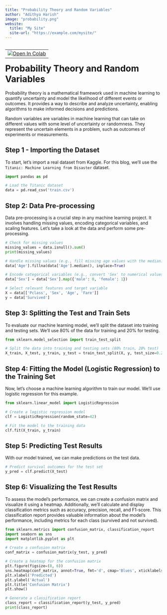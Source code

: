 ---
title: "Probability Theory and Random Variables"
author: "Adithya Harish"
image: "probability.png"
website:
  title: "My Site"
  site-url: "https://example.com/mysite/"
---

<table align="left">
  <td>
    <a href="https://colab.research.google.com/drive/1KhUiJ_cZoCNZ5nh8is5QUZrubSdqSnCf?usp=sharing" target="_parent"><img src="https://colab.research.google.com/assets/colab-badge.svg" alt="Open In Colab"/></a>
  </td>
</table>

# Probability Theory and Random Variables

Probability theory is a mathematical framework used in machine learning to quantify uncertainty and model the likelihood of different events or outcomes. It provides a way to describe and analyze uncertainty, enabling algorithms to make informed decisions and predictions.

Random variables are variables in machine learning that can take on different values with some level of uncertainty or randomness. They represent the uncertain elements in a problem, such as outcomes of experiments or measurements.

## Step 1 - Importing the Dataset

To start, let's import a real dataset from Kaggle. For this blog, we'll use the `Titanic: Machine Learning from Disaster` dataset. 

```{python}
import pandas as pd

# Load the Titanic dataset
data = pd.read_csv('train.csv')

```

## Step 2: Data Pre-processing

Data pre-processing is a crucial step in any machine learning project. It involves handling missing values, encoding categorical variables, and scaling features. Let's take a look at the data and perform some pre-processing.

```{python}
# Check for missing values
missing_values = data.isnull().sum()
print(missing_values)

# Handle missing values (e.g., fill missing age values with the median)
data['Age'].fillna(data['Age'].median(), inplace=True)

# Encode categorical variables (e.g., convert 'Sex' to numerical values)
data['Sex'] = data['Sex'].map({'male': 0, 'female': 1})

# Select relevant features and target variable
X = data[['Pclass', 'Sex', 'Age', 'Fare']]
y = data['Survived']
```

## Step 3: Splitting the Test and Train Sets

To evaluate our machine learning model, we'll split the dataset into training and testing sets. We'll use 80% of the data for training and 20% for testing.

```{python}
from sklearn.model_selection import train_test_split

# Split the data into training and testing sets (80% train, 20% test)
X_train, X_test, y_train, y_test = train_test_split(X, y, test_size=0.2, random_state=42)

```

## Step 4: Fitting the Model (Logistic Regression) to the Training Set

Now, let's choose a machine learning algorithm to train our model. We'll use logistic regression for this example.

```{python}
from sklearn.linear_model import LogisticRegression

# Create a logistic regression model
clf = LogisticRegression(random_state=42)

# Fit the model to the training data
clf.fit(X_train, y_train)

```

## Step 5: Predicting Test Results

With our model trained, we can make predictions on the test data.

```{python}
# Predict survival outcomes for the test set
y_pred = clf.predict(X_test)

```


## Step 6: Visualizing the Test Results

To assess the model's performance, we can create a confusion matrix and visualize it using a heatmap. Additionally, we'll calculate and display classification metrics such as accuracy, precision, recall, and F1-score.
This classification report provides valuable information about the model's performance, including metrics for each class (survived and not survived).

```{python}

from sklearn.metrics import confusion_matrix, classification_report
import seaborn as sns
import matplotlib.pyplot as plt

# Create a confusion matrix
conf_matrix = confusion_matrix(y_test, y_pred)

# Create a heatmap for the confusion matrix
plt.figure(figsize=(8, 6))
sns.heatmap(conf_matrix, annot=True, fmt='d', cmap='Blues', xticklabels=['Not Survived', 'Survived'], yticklabels=['Not Survived', 'Survived'])
plt.xlabel('Predicted')
plt.ylabel('Actual')
plt.title('Confusion Matrix')
plt.show()

# Generate a classification report
class_report = classification_report(y_test, y_pred)
print(class_report)

```



